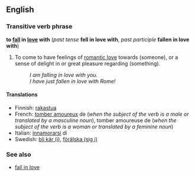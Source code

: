 ==English==
===Transitive verb phrase===
'''to [[fall]] in [[love]] with''' (''past tense'' '''fell in love with''', ''past participle'' '''fallen in love with''')
#To come to have feelings of [[romantic love]] towards (someone), or a sense of delight in or great pleasure regarding (something).
#:''I am falling in love with you.''
#:''I have just fallen in love with Rome!''

====Translations====
*Finnish: [[rakastua]]
*French: [[tomber amoureux]] de (''when the subject of the verb is a male or translated by a masculine noun''), tomber amoureuse de (''when the subject of the verb is a woman or translated by a feminine noun'')
*Italian: [[innamorarsi]] di
*Swedish: [[bli kär|bli kär (i)]], [[förälska|förälska (sig i)]]

===See also===
*[[fall in love]]